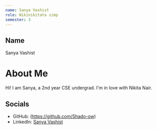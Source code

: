 ```yaml
---
name: Sanya Vashist
role: Nikinikitata simp
semester: 3
---
```


## Name
Sanya Vashist 

# About Me
Hi! I am Sanya, a 2nd year CSE undergrad. I'm in love with Nikita Nair. 

## Socials
- GitHub: (https://github.com/Shado-ow)
- LinkedIn: [Sanya Vashist](https://www.linkedin.com/in/sanya-vashist-a7a592276/)
